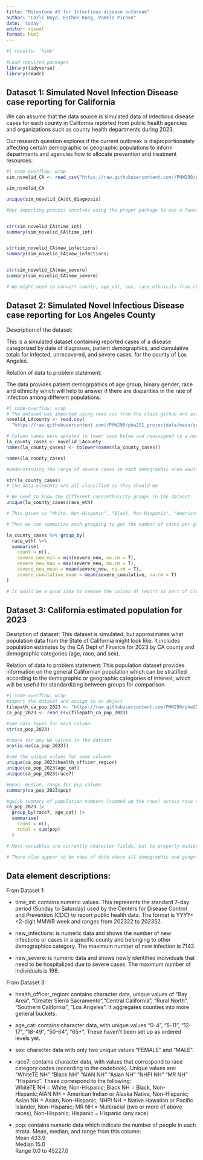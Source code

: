 ```yaml
---
title: "Milestone #2 for Infectious disease outbreak"
author: "Carli Boyd, Esther Kong, Pamela Pichon"
date: 'today'
editor: visual
format: html
---
```


```r
#| results: 'hide'
 
#Load required packages
library(tidyverse)
library(readr)

```

## Dataset 1: Simulated Novel Infection Disease case reporting for California

We can assume that the data source is simulated data of infectious disease cases for each county in California reported from public health agencies and organizations such as county health departments during 2023.

Our research question explores if the current outbreak is disproportionately affecting certain demographic or geographic populations to inform departments and agencies how to allocate prevention and treatment resources.

```r
#| code-overflow: wrap
sim_novelid_CA <- read_csv("https://raw.githubusercontent.com//PHW290/phw251_projectdata/main/scenario_1/sim_novelid_CA.csv")

sim_novelid_CA

unique(sim_novelid_CA$dt_diagnosis)

#Our importing process involves using the proper package to use a function that imports CSV files and locating the file path (or link) of the file on GITHUB.


str(sim_novelid_CA$time_int)
summary(sim_novelid_CA$time_int)


str(sim_novelid_CA$new_infections)
summary(sim_novelid_CA$new_infections)


str(sim_novelid_CA$new_severe)
summary(sim_novelid_CA$new_severe)

# We might need to convert county, age_cat, sex, race_ethnicity from character into factor data if we are going to do a regression later, for example. It would be helpful to remove the columns that the codebook states are a result of the simulation and not needed for analysis (e.g., new_unrecovered, cumulative_unrecovered).

```

## Dataset 2: Simulated Novel Infectious Disease case reporting for Los Angeles County

Description of the dataset:

This is a simulated dataset containing reported cases of a disease categorized by date of diagnoses, patient demographics, and cumulative totals for infected, unrecovered, and severe cases, for the county of Los Angeles.

Relation of data to problem statement:

The data provides patient demogrpahics of age group, binary gender, race and ethnicity which will help to answer if there are disparities in the rate of infection among different populations.

```r
#| code-overflow: wrap
# The dataset was imported using read.csv from the class github and assigned to an object
novelid_LAcounty <- read.csv(
  "https://raw.githubusercontent.com//PHW290/phw251_projectdata/main/scenario_1/sim_novelid_LACounty.csv")

# Column names were updated to lower case below and reassigned to a new object
la_county_cases <- novelid_LAcounty
names(la_county_cases) <- tolower(names(la_county_cases))

names(la_county_cases)

#Understanding the range of severe cases in each demographic area would be useful. Before we can get the ranges, we need to determine the data types

str(la_county_cases)
# the data elements are all classified as they should be

# We need to know the different race/ethnicity groups in the dataset
unique(la_county_cases$race_eth)

# This gives us "White, Non-Hispanic", "Black, Non-Hispanic", "American Indian or Alaska Native, Non-Hispanic", "Asian, Non-Hispanic", "Native Hawaiian or Pacific Islander, Non-Hispanic", "Multiracial (two or more of above races), Non-Hispanic" and "Hispanic (any race)"

# Then we can summarize each grouping to get the number of cases per group and the range and average of new severe cases.

la_county_cases %>% group_by(
  race_eth) %>%
  summarise(
    count = n(),
    severe_new_min = min(severe_new, na.rm = T),
    severe_new_max = max(severe_new, na.rm = T),
    severe_new_mean = mean(severe_new, na.rm = T),
    severe_cumulative_mean = mean(severe_cumulative, na.rm = T)
)

# It would be a good idea to remove the column dt_report as part of cleaning as this column only contains NA values. 
```

## Dataset 3: California estimated population for 2023

Desription of dataset:
This dataset is simulated, but approximates what population data from the State of California might look like. It includes population estimates by the CA Dept of Finance for 2023 by CA county and demographic categories (age, race, and sex).

Relation of data to problem statement:
This population dataset provides information on the general Californian population which can be stratified according to the demographic or geographic categories of interest, which will be useful for standardizing between groups for comparison.

```r
#| code-overflow: wrap
#import the dataset and assign to an object
filepath_ca_pop_2023 <- "https://raw.githubusercontent.com/PHW290/phw251_projectdata/main/scenario_1/ca_pop_2023.csv"
ca_pop_2023 <- read_csv(filepath_ca_pop_2023)

#see data types for each column
str(ca_pop_2023)

#check for any NA values in the dataset
any(is.na(ca_pop_2023))

#see the unique values for some columns
unique(ca_pop_2023$health_officer_region)
unique(ca_pop_2023$age_cat)
unique(ca_pop_2023$race7)

#mean, median, range for pop column
summary(ca_pop_2023$pop)

#quick summary of population numbers (summed up the rows) across race and age groups
ca_pop_2023 |> 
  group_by(race7, age_cat) |> 
  summarise(
    count = n(),
    total = sum(pop)
  )

# Most variables are currently character fields, but to properly manipulate them, it will make sense to convert them to factors. eg. county, health_officer_region, age_cat, sex, and race. Also a number of these character fields are inconsistently capitalized, so we'd likely want to standardise all the data. age_cat would also likely be more useful if set up as an ordered factor.

# There also appear to be rows of data where all demographic and geographic values are the same, but have different population estimates listed. These may represent collection of count data from individual areas within each geographic area, stratified by age, so these fields will require combining to give one population number estimate per geographic area per demographic group.
```

## Data element descriptions:

From Dataset 1:

-   time_int: contains numeric values. This represents the standard 7-day period (Sunday to Saturday) used by the Centers for Disease Control and Prevention (CDC) to report public health data. The format is YYYY+\<2-digit MMWR week and ranges from 202322 to 202352.

-   new_infections: is numeric data and shows the number of new infections or cases in a specific county and belonging to other demographics category. The maximum number of new infection is 7142.

-   new_severe: is numeric data and shows newly identified individuals that need to be hospitalized due to severe cases. The maximum number of individuals is 198.

From Dataset 3:

-   health_officer_region: contains character data, unique values of "Bay Area", "Greater Sierra Sacramento","Central California", "Rural North", "Southern California", "Los Angeles". It aggregates counties into more general buckets.

-   age_cat: contains character data, with unique values "0-4", "5-11", "12-17", "18-49", "50-64", "65+". These haven't been set up as ordered levels yet.

-   sex: character data with only two unique values "FEMALE" and "MALE".

-   race7: contains character data, with values that correspond to race category codes (according to the codebook). Unique values are: "WhiteTE NH" "Black NH" "AIAN NH" "Asian NH" "NHPI NH" "MR NH" "Hispanic". These correspond to the following:\
    WhiteTE NH = White, Non-Hispanic; Black NH = Black, Non-Hispanic;AIAN NH = American Indian or Alaska Native, Non-Hispanic; Asian NH = Asian, Non-Hispanic; NHPI NH = Native Hawaiian or Pacific Islander, Non-Hispanic; MR NH = Multiracial (two or more of above races), Non-Hispanic; Hispanic = Hispanic (any race)

-   pop: contains numeric data which indicate the number of people in each strata. Mean, median, and range from this column:\
    Mean 433.9\
    Median 15.0\
    Range 0.0 to 45227.0

```r

```
